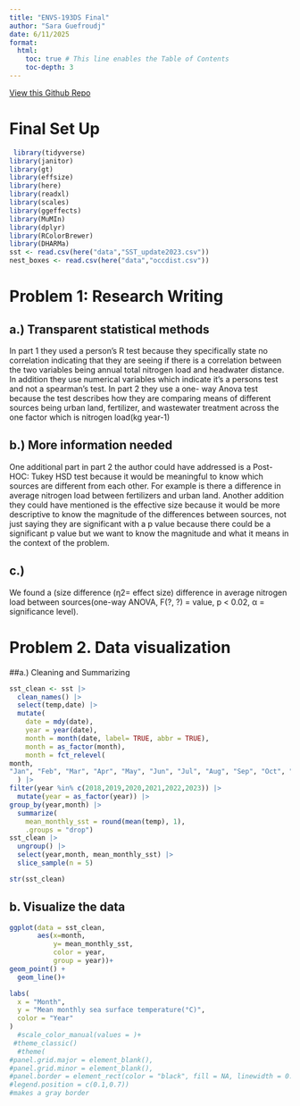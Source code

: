 ```yaml
---
title: "ENVS-193DS Final"
author: "Sara Guefroudj"
date: 6/11/2025
format:
  html:
    toc: true # This line enables the Table of Contents
    toc-depth: 3 
---
```

[View this Github Repo](https://github.com/Saraguef123/ENVS-193DS_spring-2025_final)

# Final Set Up

```r

 library(tidyverse)
library(janitor)
library(gt)
library(effsize)
library(here)
library(readxl)
library(scales)
library(ggeffects)
library(MuMIn)
library(dplyr)
library(RColorBrewer)
library(DHARMa)
sst <- read.csv(here("data","SST_update2023.csv"))
nest_boxes <- read.csv(here("data","occdist.csv"))

```

# Problem 1: Research Writing

## a.) Transparent statistical methods
In part 1 they used a person's R test because they specifically  state no correlation indicating that they are seeing if there is a correlation between the two variables being annual total nitrogen load and headwater distance. In addition they use numerical variables which indicate it's a persons test and not a spearman's test. In part 2 they use a one- way Anova test because the test describes how they are comparing means of different sources being urban land, fertilizer, and wastewater treatment across the one factor which is nitrogen load(kg year-1)

## b.) More information needed
One additional part  in part 2 the author could have addressed is a Post-HOC: Tukey HSD test because it would be meaningful to know which sources are different from each other. For example is there a difference in average nitrogen load between fertilizers and urban land.
Another addition they could have mentioned is the effective size because it would be more descriptive to know the magnitude of the differences between sources, not just saying they are significant with a p value because there could be a significant p value but we want to  know the magnitude and what it means in the context of the problem.

## c.)
We found a (size difference (η2= effect size) difference in average nitrogen load between sources(one-way ANOVA, F(?, ?) = value, p < 0.02, α = significance level).


# Problem 2. Data visualization 

##a.) Cleaning and Summarizing 
```r
sst_clean <- sst |> 
  clean_names() |> 
  select(temp,date) |> 
  mutate(
    date = mdy(date),
    year = year(date),
    month = month(date, label= TRUE, abbr = TRUE),
    month = as_factor(month),
    month = fct_relevel(
month,
"Jan", "Feb", "Mar", "Apr", "May", "Jun", "Jul", "Aug", "Sep", "Oct", "Nov", "Dec")
  ) |> 
filter(year %in% c(2018,2019,2020,2021,2022,2023)) |> 
  mutate(year = as_factor(year)) |> 
group_by(year,month) |> 
  summarize(
    mean_monthly_sst = round(mean(temp), 1),
    .groups = "drop")
sst_clean |> 
  ungroup() |> 
  select(year,month, mean_monthly_sst) |> 
  slice_sample(n = 5)
```

```r
str(sst_clean)
```

## b. Visualize the data 
```r
ggplot(data = sst_clean,
       aes(x=month,
           y= mean_monthly_sst,
           color = year,
           group = year))+
geom_point() +
  geom_line()+

labs(
  x = "Month",
  y = "Mean monthly sea surface temperature(°C)",
  color = "Year"
)  
  #scale_color_manual(values = )+
 #theme_classic()
  #theme(
#panel.grid.major = element_blank(),
#panel.grid.minor = element_blank(),
#panel.border = element_rect(color = "black", fill = NA, linewidth = 0.5),
#legend.position = c(0.1,0.7))
#makes a gray border
    
  

```

